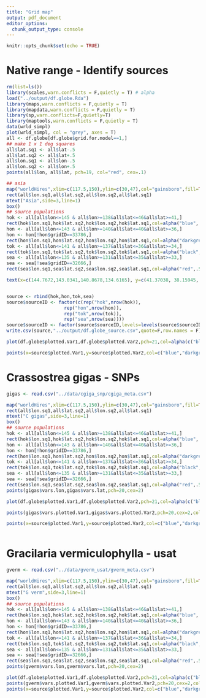 ```yaml
---
title: "Grid map"
output: pdf_document
editor_options: 
  chunk_output_type: console
---
```


```r
knitr::opts_chunk$set(echo = TRUE)
```

# Native range - Identify sources

```r
rm(list=ls())
library(scales,warn.conflicts = F,quietly = T) # alpha
load("../output/df.globe.Rda")
library(maps,warn.conflicts = F,quietly = T)
library(mapdata,warn.conflicts = F,quietly = T)
library(sp,warn.conflicts=F,quietly=T)
library(maptools,warn.conflicts = F,quietly = T)
data(wrld_simpl)
plot(wrld_simpl, col = "grey", axes = T)
all <- df.globe[df.globe$grid.for.model==1,]
## make 1 x 1 deg squares 
all$lat.sq1 <- all$lat-.5
all$lat.sq2 <- all$lat+.5
all$lon.sq1 <- all$lon-.5
all$lon.sq2 <- all$lon+.5
points(all$lon, all$lat, pch=19, col="red", cex=.1)  

```

\newpage

```r
## asia
map("worldHires",xlim=c(117.5,150),ylim=c(30,47),col="gainsboro",fill=TRUE)
rect(all$lon.sq1,all$lat.sq2,all$lon.sq2,all$lat.sq1)
mtext("Asia",side=3,line=1)
box()
## source populations
hok <- all[all$lon<=145 & all$lon>=138&all$lat<=46&all$lat>=41,]
rect(hok$lon.sq1,hok$lat.sq2,hok$lon.sq2,hok$lat.sq1,col=alpha("blue",.5))
hon <- all[all$lon<=143 & all$lon>=140&all$lat<=40&all$lat>=36,]
hon <- hon[!hon$gridID==33786,]
rect(hon$lon.sq1,hon$lat.sq2,hon$lon.sq2,hon$lat.sq1,col=alpha("darkgreen",.5))
tok <- all[all$lon<=141 & all$lon>=137&all$lat<=36&all$lat>=34,]
rect(tok$lon.sq1,tok$lat.sq2,tok$lon.sq2,tok$lat.sq1,col=alpha("black",.5))
sea <- all[all$lon<=135 & all$lon>=131&all$lat<=35&all$lat>=33,]
sea <- sea[!sea$gridID==32666,]
rect(sea$lon.sq1,sea$lat.sq2,sea$lon.sq2,sea$lat.sq1,col=alpha("red",.5))

text(x=c(144.7672,143.0341,140.8678,134.6165), y=c(41.37038, 38.15945, 34.36471,32),c("Hokkaido","Miyagi","Tokyo","Seto Inland Sea"),col=c("blue","darkgreen","black","red"),pos=4,cex=.7)


source <- rbind(hok,hon,tok,sea)
source$sourceID <- factor(c(rep("hok",nrow(hok)),
                     rep("hon",nrow(hon)),
                     rep("tok",nrow(tok)),
                     rep("sea",nrow(sea))))
source$sourceID <- factor(source$sourceID,levels=levels(source$sourceID)[c(1,2,4,3)])
write.csv(source,"../output/df.globe_source.csv",quote=F,row.names = F)

plot(df.globe$plotted.Var1,df.globe$plotted.Var2,pch=21,col=alpha(c("black","red","blue")[factor(df.globe$reg)],.4),yaxt="n",xaxt="n",ylab="",xlab="",main="Asia (black); wNA (red); Europe (blue) " )

points(x=source$plotted.Var1,y=source$plotted.Var2,col=c("blue","darkgreen","black","red")[source$sourceID],lwd=2,cex=2)


```

\newpage

# Crassostrea gigas - SNPs

```r

gigas <- read.csv("../data/cgiga_snp/cgiga_meta.csv")

map("worldHires",xlim=c(117.5,150),ylim=c(30,47),col="gainsboro",fill=TRUE)
rect(all$lon.sq1,all$lat.sq2,all$lon.sq2,all$lat.sq1)
mtext("C gigas",side=3,line=1)
box()
## source populations
hok <- all[all$lon<=145 & all$lon>=138&all$lat<=46&all$lat>=41,]
rect(hok$lon.sq1,hok$lat.sq2,hok$lon.sq2,hok$lat.sq1,col=alpha("blue",.5))
hon <- all[all$lon<=143 & all$lon>=140&all$lat<=40&all$lat>=36,]
hon <- hon[!hon$gridID==33786,]
rect(hon$lon.sq1,hon$lat.sq2,hon$lon.sq2,hon$lat.sq1,col=alpha("darkgreen",.5))
tok <- all[all$lon<=141 & all$lon>=137&all$lat<=36&all$lat>=34,]
rect(tok$lon.sq1,tok$lat.sq2,tok$lon.sq2,tok$lat.sq1,col=alpha("black",.5))
sea <- all[all$lon<=135 & all$lon>=131&all$lat<=35&all$lat>=33,]
sea <- sea[!sea$gridID==32666,]
rect(sea$lon.sq1,sea$lat.sq2,sea$lon.sq2,sea$lat.sq1,col=alpha("red",.5))
points(gigas$vars.lon,gigas$vars.lat,pch=20,cex=2)

plot(df.globe$plotted.Var1,df.globe$plotted.Var2,pch=21,col=alpha(c("black","red","blue")[factor(df.globe$reg)],.4),yaxt="n",xaxt="n",ylab="",xlab="",main="Asia (black); wNA (red); Europe (blue) " )

points(gigas$vars.plotted.Var1,gigas$vars.plotted.Var2,pch=20,cex=2,col=alpha(c("black","red","blue")[as.factor(gigas$vars.reg)],.4))

points(x=source$plotted.Var1,y=source$plotted.Var2,col=c("blue","darkgreen","black","red")[source$sourceID],lwd=2,cex=2)



```
\newpage
# Gracilaria vermiculophylla - usat

```r
gverm <- read.csv("../data/gverm_usat/gverm_meta.csv")

map("worldHires",xlim=c(117.5,150),ylim=c(30,47),col="gainsboro",fill=TRUE)
rect(all$lon.sq1,all$lat.sq2,all$lon.sq2,all$lat.sq1)
mtext("G verm",side=3,line=1)
box()
## source populations
hok <- all[all$lon<=145 & all$lon>=138&all$lat<=46&all$lat>=41,]
rect(hok$lon.sq1,hok$lat.sq2,hok$lon.sq2,hok$lat.sq1,col=alpha("blue",.5))
hon <- all[all$lon<=143 & all$lon>=140&all$lat<=40&all$lat>=36,]
hon <- hon[!hon$gridID==33786,]
rect(hon$lon.sq1,hon$lat.sq2,hon$lon.sq2,hon$lat.sq1,col=alpha("darkgreen",.5))
tok <- all[all$lon<=141 & all$lon>=137&all$lat<=36&all$lat>=34,]
rect(tok$lon.sq1,tok$lat.sq2,tok$lon.sq2,tok$lat.sq1,col=alpha("black",.5))
sea <- all[all$lon<=135 & all$lon>=131&all$lat<=35&all$lat>=33,]
sea <- sea[!sea$gridID==32666,]
rect(sea$lon.sq1,sea$lat.sq2,sea$lon.sq2,sea$lat.sq1,col=alpha("red",.5))
points(gverm$vars.lon,gverm$vars.lat,pch=20,cex=2)

plot(df.globe$plotted.Var1,df.globe$plotted.Var2,pch=21,col=alpha(c("black","red","blue")[factor(df.globe$reg)],.4),yaxt="n",xaxt="n",ylab="",xlab="",main="Asia (black); wNA (red); Europe (blue) " )
points(gverm$vars.plotted.Var1,gverm$vars.plotted.Var2,pch=20,cex=2,col=alpha(c("black","red","blue")[as.factor(gverm$vars.reg)],.4))
points(x=source$plotted.Var1,y=source$plotted.Var2,col=c("blue","darkgreen","black","red")[source$sourceID],lwd=2,cex=2)

```

